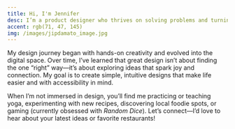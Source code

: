 ```yaml
---
title: Hi, I'm Jennifer
desc: I’m a product designer who thrives on solving problems and turning ideas into reality. I’m especially passionate about design systems—creating the building blocks that help teams work smarter and craft consistent, meaningful experiences.
accent: rgb(71, 47, 145)
img: /images/jipdamato_image.jpg
---
```


My design journey began with hands-on creativity and evolved into the digital space. Over time, I’ve learned that great design isn’t about finding the one “right” way—it’s about exploring ideas that spark joy and connection. My goal is to create simple, intuitive designs that make life easier and with accessibility in mind.

When I’m not immersed in design, you’ll find me practicing or teaching yoga, experimenting with new recipes, discovering local foodie spots, or gaming (currently obsessed with _Random Dice_). Let’s connect—I’d love to hear about your latest ideas or favorite restaurants!

